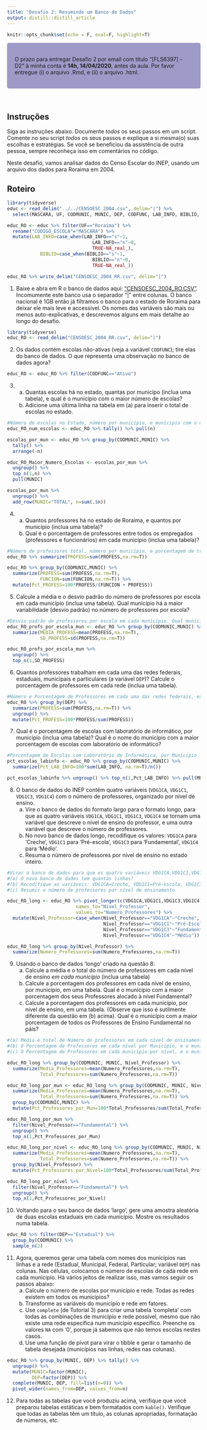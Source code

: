 ```yaml
---
title: "Desafio 2: Resumindo um Banco de Dados"
output: distill::distill_article
---
```


```r
knitr::opts_chunk$set(echo = F, eval=F, highlight=T)
```


<style>
div.purple { background-color:#9e9ac8; border-radius: 5px; padding: 20px;}
</style>

<div class = "purple">
O prazo para entregar Desafio 2 por email com título “[FLS6397] - D2” à minha conta é **14h, 14/04/2020**, antes da aula. Por favor entregue (i) o arquivo .Rmd, e (ii) o arquivo .html.
</div>

<br>

<!-- [Respostas Sugeridas para Desafio 2 aqui](Desafio_2_Suggested_Responses.html) -->

## Instruções

Siga as instruções abaixo. Documente *todos* os seus passos em um script. Comente no seu script *todos* os seus passos e explique a si mesma(o) suas escolhas e estratégias. Se você se beneficiou da assistência de outra pessoa, sempre reconheça isso em comentários no código.

Neste desafio, vamos analisar dados do Censo Escolar do INEP, usando um arquivo dos dados para Roraima em 2004.

## Roteiro

```r
library(tidyverse)
educ <- read_delim("../../CENSOESC_2004.csv", delim="|") %>% 
  select(MASCARA, UF, CODMUNIC, MUNIC, DEP, CODFUNC, LAB_INFO, BIBLIO, PROFESS, FUNCION, VDG1CA,VDG1C1,VDG1C3,VDG1C4)

educ_RO <- educ %>% filter(UF=="Roraima") %>%
  rename("CODIGO_ESCOLA"="MASCARA") %>%
  mutate(LAB_INFO=case_when(LAB_INFO=="s"~1,
                               LAB_INFO=="n"~0,
                               TRUE~NA_real_),
            BIBLIO=case_when(BIBLIO=="s"~1,
                               BIBLIO=="n"~0,
                               TRUE~NA_real_))

educ_RO %>% write_delim("CENSOESC_2004_RR.csv", delim="|")
```

1. Baixe e abra em R o banco de dados aqui: ["CENSOESC_2004_RO.CSV"](https://raw.githubusercontent.com/JonnyPhillips/Ciencia_de_Dados/master/Desafios/CENSOESC_2004_RR.csv). Incomumente este banco usa o separador "|" entre colunas. O banco nacional é 1GB então já filtramos o banco para o estado de Roraima para deixar ele mais leve e accessível. Os nomes das variáveis são mais ou menos auto-explicativas, e descrevemos alguns em mais detalhe ao longo do desafio.

```r
library(tidyverse)
educ_RO <- read_delim("CENSOESC_2004_RR.csv", delim="|")
```

2. Os dados contém escolas não-ativas (veja a variável `CODFUNC`); tire elas do banco de dados. O que representa uma observação no banco de dados agora?

```r
educ_RO <- educ_RO %>% filter(CODFUNC=="Ativo")
```

3. (a) Quantas escolas há no estado, quantas por municípo (inclua uma tabela), e qual é o município com o maior número de escolas?  
    (b) Adicione uma última linha na tabela em (a) para inserir o total de escolas no estado.

```r
#Número de escolas no Estado, número por município, e munícipio com o maior número de escolas
educ_RO_num_escolas <- educ_RO %>% tally() %>% pull(n)

escolas_por_mun <- educ_RO %>% group_by(CODMUNIC,MUNIC) %>% 
  tally() %>%
  arrange(-n) 

educ_RO_Maior_Numero_Escolas <- escolas_por_mun %>%
  ungroup() %>%
  top_n(1,n) %>%
  pull(MUNIC)

escolas_por_mun %>% 
  ungroup() %>%
  add_row(MUNIC="TOTAL", n=sum(.$n))
```

4. (a) Quantos professores há no estado de Roraima, e quantos por município (inclua uma tabela)?  
    (b) Qual é o porcentagem de professores entre todos os empregados (professores e funcionários) em cada município (inclua uma tabela)?

```r
#Número de professores total, número por município, e porcentagem de trabalhadores (funcionários e professores) que são professores em cada município
educ_RO %>% summarize(PROFESS=sum(PROFESS,na.rm=T))

educ_RO %>% group_by(CODMUNIC,MUNIC) %>% 
  summarize(PROFESS=sum(PROFESS,na.rm=T),
            FUNCION=sum(FUNCION,na.rm=T)) %>%
  mutate(Pct_PROFESS=100*PROFESS/(FUNCION + PROFESS))
```

5. Calcule a média e o desvio padrão do número de professores por escola em cada município (inclua uma tabela). Qual município há a maior variabilidade (desvio padrão) no número de professores por escola?

```r
#Desvio padrão de professores por escola em cada município. Qual município tem a maior variabilidade?
educ_RO_profs_por_escola_mun <- educ_RO %>% group_by(CODMUNIC,MUNIC) %>%
  summarize(MEDIA_PROFESS=mean(PROFESS,na.rm=T),
            SD_PROFESS=sd(PROFESS,na.rm=T))

educ_RO_profs_por_escola_mun %>%
  ungroup() %>%
  top_n(1,SD_PROFESS)
```

6. Quantos professores trabalham em cada uma das redes federais, estaduais, municipais e particulares (a variável `DEP`)? Calcule o porcentagem de professores em cada rede (inclua uma tabela).

```r
#Número e Porcentagem de Professores em cada uma das redes federais, estaduais, municipais e particulares
educ_RO %>% group_by(DEP) %>%
  summarize(PROFESS=sum(PROFESS,na.rm=T)) %>%
  ungroup() %>%
  mutate(Pct_PROFESS=100*PROFESS/sum(PROFESS))
```

7. Qual é o porcentagem de escolas com laboratório de informático, por município (inclua uma tabela)? Qual é o nome do município com a maior porcentagem de escolas com laboratório de informático?

```r
#Porcentagem de Escolas com Laboratório de Informática, por Munícipio
pct_escolas_labinfo <- educ_RO %>% group_by(CODMUNIC,MUNIC) %>%
  summarize(Pct_LAB_INFO=100*sum(LAB_INFO, na.rm=T)/n())

pct_escolas_labinfo %>% ungroup() %>% top_n(1,Pct_LAB_INFO) %>% pull(MUNIC)
```

8. O banco de dados do INEP contém quatro variáveis (`VDG1CA`, `VDG1C1`, `VDG1C3`, `VDG1C4`) com o número de professores, organizado por nível de ensino.   
    (a) Vire o banco de dados do formato largo para o formato longo, para que as quatro variáveis `VDG1CA`, `VDG1C1`, `VDG1C3`, `VDG1C4` se tornam uma variável que descreve o nível de ensino do professor, e uma outra variável que descreve o número de professores.
    (b) No novo banco de dados longo, recodifique os valores: `VDG1CA` para 'Creche', `VDG1C1` para 'Pré-escola', `VDG1C3` para 'Fundamental', `VDG1C4` para 'Médio'.  
    (c) Resuma o número de professores por nível de ensino no estado inteiro.

```r
#Virar o banco de dados para que os quatro variáveis VDG1CA,VDG1C1,VDG1C3,VDG1C4 se tornam para o formato 'longo' em que uma variável descreve o nível de ensinamento do professor, e outra variável descreve o número de professores.
#(a) O novo banco de dados tem quantas linhas?
#(b) Recodifique as variáveis: VDG1CA=Creche, VDG1C1=Pré-escola, VDG1C3=Fundamental, VDG1C4=Médio
#(c) Resumir o número de professores por nível de ensinamento

educ_RO_long <- educ_RO %>% pivot_longer(c(VDG1CA,VDG1C1,VDG1C3,VDG1C4),
                         names_to="Nível_Professor",
                         values_to="Numero_Professores") %>%
  mutate(Nível_Professor=case_when(Nível_Professor=="VDG1CA"~"Creche",
                                   Nível_Professor=="VDG1C1"~"Pré-Escola",
                                   Nível_Professor=="VDG1C3"~"Fundamental",
                                   Nível_Professor=="VDG1C4"~"Médio"))

educ_RO_long %>% group_by(Nível_Professor) %>%
  summarize(Numero_Professores=sum(Numero_Professores,na.rm=T))
```

9. Usando o banco de dados 'longo' criado na questão 8:  
    (a) Calcule a média e o total do número de professores em cada nível de ensino *em cada município* (inclua uma tabela)
    (b) Calcule a porcentagem dos professores em cada nível de ensino, por município, em uma tabela. Qual é o município com a maior porcentagem dos seus Professores alocado à nível Fundamental?
    (c) Calcule a porcentagem dos professores em cada município, por nível de ensino, em uma tabela. (Observe que isso é sutilmente diferente da questão em (b) acima). Qual é o município com a maior porcentagem de todos os Professores de Ensino Fundamental no páis?

```r
#(a) Média e total de Número de professores em cada nível de ensinamento em cada município
#(b) O Porcentagem de Professores em cada nível por Município, e o município com o maior porcentagem de Professores alocado à nível Fundamental
#(c) O Porcentagem de Professores em cada município por nível, e o município com o maior porcentagem de todos os Professores da nível Fundemantal

educ_RO_long %>% group_by(CODMUNIC, MUNIC, Nível_Professor) %>%
  summarize(Media_Professores=mean(Numero_Professores,na.rm=T),
            Total_Professores=sum(Numero_Professores,na.rm=T))

educ_RO_long_por_mun <- educ_RO_long %>% group_by(CODMUNIC, MUNIC, Nível_Professor) %>%
  summarize(Media_Professores=mean(Numero_Professores,na.rm=T),
            Total_Professores=sum(Numero_Professores,na.rm=T)) %>%
  group_by(CODMUNIC,MUNIC) %>%
  mutate(Pct_Professores_por_Mun=100*Total_Professores/sum(Total_Professores,na.rm=T))

educ_RO_long_por_mun %>%
  filter(Nível_Professor=="Fundamental") %>%
  ungroup() %>%
  top_n(1,Pct_Professores_por_Mun)

educ_RO_long_por_nivel <- educ_RO_long %>% group_by(CODMUNIC, MUNIC, Nível_Professor) %>%
  summarize(Media_Professores=mean(Numero_Professores,na.rm=T),
            Total_Professores=sum(Numero_Professores,na.rm=T)) %>%
  group_by(Nível_Professor) %>%
  mutate(Pct_Professores_por_Nivel=100*Total_Professores/sum(Total_Professores,na.rm=T))

educ_RO_long_por_nivel %>%
  filter(Nível_Professor=="Fundamental") %>%
  ungroup() %>%
  top_n(1,Pct_Professores_por_Nivel)

```

10. Voltando para o seu banco de dados 'largo', gere uma amostra aleatória de duas escolas estaduais em cada município. Mostre os resultados numa tabela.

```r
educ_RO %>% filter(DEP=="Estadual") %>% 
  group_by(CODMUNIC) %>%
  sample_n(2)
```

11. Agora, queremos gerar uma tabela com nomes dos municípios nas linhas e a rede (Estadual, Municipal, Federal, Particular; variável `DEP`) nas colunas. Nas células, colocamos o número de escolas de cada rede em cada município. Há vários jeitos de realizar isso, mas vamos seguir os passos abaixo:  
    (a) Calcule o número de escolas por município e rede. Todas as redes existem em todos os municípios?
    (b) Transforme as variáveis do município e rede em fatores.  
    (c) Use `complete` (de Tutorial 3) para criar uma tabela 'completa' com todas as combinações de município e rede possível, mesmo que não existe uma rede específica num município específico. Preenche os valores `NA` com '0', porque já sabemos que não temos escolas nestes casos.  
    (d) Use uma função de pivot para virar o tibble e gerar o tamanho de tabela desejada (municípios nas linhas, redes nas colunas).  

```r
educ_RO %>% group_by(MUNIC, DEP) %>% tally() %>% 
  ungroup() %>% 
  mutate(MUNIC=factor(MUNIC),
         DEP=factor(DEP)) %>%
  complete(MUNIC, DEP, fill=list(n=0)) %>%
  pivot_wider(names_from=DEP, values_from=n)
```

12. Para todas as tabelas que você produziu acima, verifique que você preparou tabelas estáticas e bem formatados com `kable()`. Verifique que todas as tabelas têm um título, as colunas apropriadas, formatação de números, etc.




